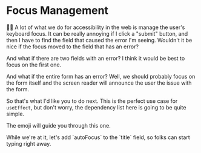 # Focus Management

👨‍💼 A lot of what we do for accessibility in the web is manage the user's
keyboard focus. It can be really annoying if I click a "submit" button, and then
I have to find the field that caused the error I'm seeing. Wouldn't it be nice
if the focus moved to the field that has an error?

And what if there are two fields with an error? I think it would be best to
focus on the first one.

And what if the entire form has an error? Well, we should probably focus on the
form itself and the screen reader will announce the user the issue with the
form.

So that's what I'd like you to do next. This is the perfect use case for
`useEffect`, but don't worry, the dependency list here is going to be quite
simple.

The emoji will guide you through this one.

<callout-info>
	While we're at it, let's add `autoFocus` to the `title` field, so folks can
	start typing right away.
</callout-info>
